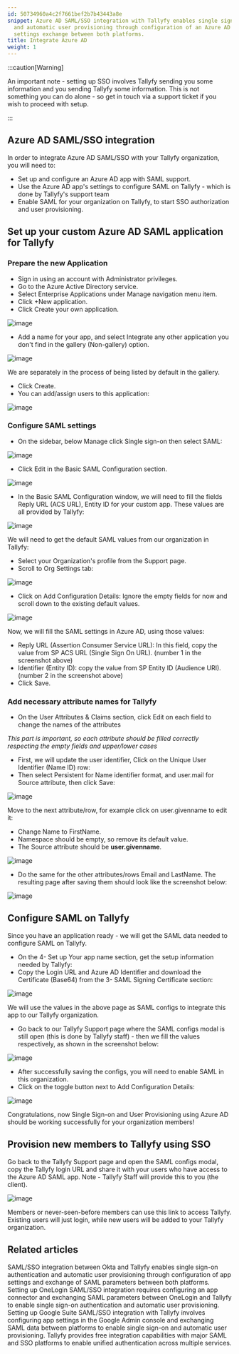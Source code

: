 ```yaml
---
id: 50734960a4c2f7661bef2b7b43443a8e
snippet: Azure AD SAML/SSO integration with Tallyfy enables single sign-on authentication
  and automatic user provisioning through configuration of an Azure AD app and SAML
  settings exchange between both platforms.
title: Integrate Azure AD
weight: 1
---
```


:::caution[Warning]

An important note - setting up SSO involves Tallyfy sending you some information and you sending Tallyfy some information. This is not something you can do alone - so get in touch via a support ticket if you wish to proceed with setup.

:::

## Azure AD SAML/SSO integration

In order to integrate Azure AD SAML/SSO with your Tallyfy organization, you will need to:

- Set up and configure an Azure AD app with SAML support.
- Use the Azure AD app's settings to configure SAML on Tallyfy - which is done by Tallyfy's support team
- Enable SAML for your organization on Tallyfy, to start SSO authorization and user provisioning.

## Set up your custom Azure AD SAML application for Tallyfy

### Prepare the new Application

- Sign in using an account with Administrator privileges.
- Go to the Azure Active Directory service.
- Select Enterprise Applications under Manage navigation menu item.
- Click +New application.
- Click Create your own application.

![image](https://screenshots.tallyfy.com/azuresso-1.png)

- Add a name for your app, and select Integrate any other application you don't find in the gallery (Non-gallery) option.

![image](https://screenshots.tallyfy.com/azuresso-2.png)

We are separately in the process of being listed by default in the gallery.

- Click Create.
- You can add/assign users to this application:

![image](https://screenshots.tallyfy.com/azuresso-3.png)

### Configure SAML settings

- On the sidebar, below Manage click Single sign-on then select SAML:

![image](https://screenshots.tallyfy.com/azuresso-4.png)

- Click Edit in the Basic SAML Configuration section.

![image](https://screenshots.tallyfy.com/azuresso-5.png)

- In the Basic SAML Configuration window, we will need to fill the fields Reply URL (ACS URL), Entity ID for your custom app. These values are all provided by Tallyfy:

![image](https://screenshots.tallyfy.com/azuresso-6.png)

We will need to get the default SAML values from our organization in Tallyfy:

- Select your Organization's profile from the Support page.
- Scroll to Org Settings tab:

![image](https://screenshots.tallyfy.com/azuresso-7.png)

- Click on Add Configuration Details: Ignore the empty fields for now and scroll down to the existing default values.

![image](https://screenshots.tallyfy.com/azuresso-8.png)

Now, we will fill the SAML settings in Azure AD, using those values:

- Reply URL (Assertion Consumer Service URL): In this field, copy the value from SP ACS URL (Single Sign On URL). (number 1 in the screenshot above)
- Identifier (Entity ID): copy the value from SP Entity ID (Audience URI). (number 2 in the screenshot above)
- Click Save.

### Add necessary attribute names for Tallyfy

- On the User Attributes & Claims section, click Edit on each field to change the names of the attributes

_This part is important, so each attribute should be filled correctly respecting the empty fields and upper/lower cases_

- First, we will update the user identifier, Click on the Unique User Identifier (Name ID) row:
- Then select Persistent for Name identifier format, and user.mail for Source attribute, then click Save:

![image](https://screenshots.tallyfy.com/azuresso-9.png)

Move to the next attribute/row, for example click on user.givenname to edit it:

- Change Name to FirstName.
- Namespace should be empty, so remove its default value.
- The Source attribute should be **user.givenname**.

![image](https://screenshots.tallyfy.com/azuresso-10.png)

- Do the same for the other attributes/rows Email and LastName. The resulting page after saving them should look like the screenshot below:

![image](https://screenshots.tallyfy.com/azuresso-11.png)

## Configure SAML on Tallyfy

Since you have an application ready - we will get the SAML data needed to configure SAML on Tallyfy.

- On the 4- Set up Your app name section, get the setup information needed by Tallyfy:
- Copy the Login URL and Azure AD Identifier and download the Certificate (Base64) from the 3- SAML Signing Certificate section:

![image](https://screenshots.tallyfy.com/azuresso-12.png)

We will use the values in the above page as SAML configs to integrate this app to our Tallyfy organization.

- Go back to our Tallyfy Support page where the SAML configs modal is still open (this is done by Tallyfy staff) - then we fill the values respectively, as shown in the screenshot below:

![image](https://screenshots.tallyfy.com/azuresso-13.png)

- After successfully saving the configs, you will need to enable SAML in this organization.
- Click on the toggle button next to Add Configuration Details:

![image](https://screenshots.tallyfy.com/azuresso-14.png)

Congratulations, now Single Sign-on and User Provisioning using Azure AD should be working successfully for your organization members!

## Provision new members to Tallyfy using SSO

Go back to the Tallyfy Support page and open the SAML configs modal, copy the Tallyfy login URL and share it with your users who have access to the Azure AD SAML app. Note - Tallyfy Staff will provide this to you (the client).

![image](https://screenshots.tallyfy.com/azuresso-15.png)

Members or never-seen-before members can use this link to access Tallyfy. Existing users will just login, while new users will be added to your Tallyfy organization.


## Related articles
<CardGrid>
<LinkTitleCard header="<b>Authentication > Integrate Okta</b>" href="/products/pro/integrations/authentication/how-to-integrate-okta-samlsso-with-tallyfy/" > SAML/SSO integration between Okta and Tallyfy enables single sign-on authentication and automatic user provisioning through configuration of app settings and exchange of SAML parameters between both platforms. </LinkTitleCard>
<LinkTitleCard header="<b>Authentication > Integrate OneLogin</b>" href="/products/pro/integrations/authentication/how-to-integrate-onelogin-samlsso-with-tallyfy/" > Setting up OneLogin SAML/SSO integration requires configuring an app connector and exchanging SAML parameters between OneLogin and Tallyfy to enable single sign-on authentication and automatic user provisioning. </LinkTitleCard>
<LinkTitleCard header="<b>Authentication > Integrate Google Suite</b>" href="/products/pro/integrations/authentication/how-to-integrate-google-suite-samlsso-with-tallyfy/" > Setting up Google Suite SAML/SSO integration with Tallyfy involves configuring app settings in the Google Admin console and exchanging SAML data between platforms to enable single sign-on and automatic user provisioning. </LinkTitleCard>
<LinkTitleCard header="<b>Integrations > Authentication and SSO</b>" href="/products/pro/integrations/authentication/" > Tallyfy provides free integration capabilities with major SAML and SSO platforms to enable unified authentication across multiple services. </LinkTitleCard>
</CardGrid>